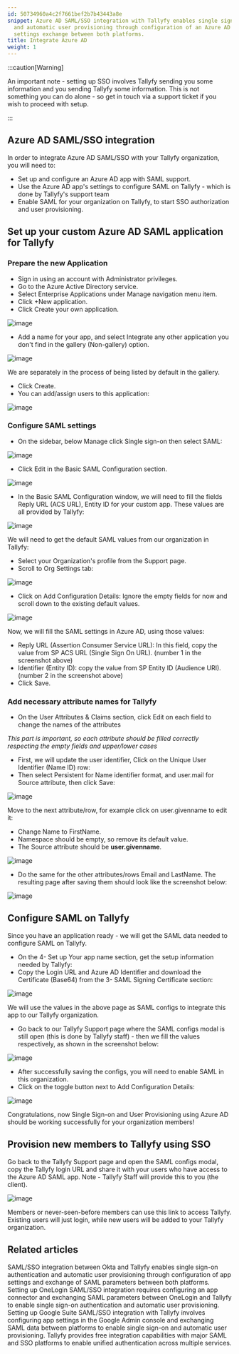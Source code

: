 ```yaml
---
id: 50734960a4c2f7661bef2b7b43443a8e
snippet: Azure AD SAML/SSO integration with Tallyfy enables single sign-on authentication
  and automatic user provisioning through configuration of an Azure AD app and SAML
  settings exchange between both platforms.
title: Integrate Azure AD
weight: 1
---
```


:::caution[Warning]

An important note - setting up SSO involves Tallyfy sending you some information and you sending Tallyfy some information. This is not something you can do alone - so get in touch via a support ticket if you wish to proceed with setup.

:::

## Azure AD SAML/SSO integration

In order to integrate Azure AD SAML/SSO with your Tallyfy organization, you will need to:

- Set up and configure an Azure AD app with SAML support.
- Use the Azure AD app's settings to configure SAML on Tallyfy - which is done by Tallyfy's support team
- Enable SAML for your organization on Tallyfy, to start SSO authorization and user provisioning.

## Set up your custom Azure AD SAML application for Tallyfy

### Prepare the new Application

- Sign in using an account with Administrator privileges.
- Go to the Azure Active Directory service.
- Select Enterprise Applications under Manage navigation menu item.
- Click +New application.
- Click Create your own application.

![image](https://screenshots.tallyfy.com/azuresso-1.png)

- Add a name for your app, and select Integrate any other application you don't find in the gallery (Non-gallery) option.

![image](https://screenshots.tallyfy.com/azuresso-2.png)

We are separately in the process of being listed by default in the gallery.

- Click Create.
- You can add/assign users to this application:

![image](https://screenshots.tallyfy.com/azuresso-3.png)

### Configure SAML settings

- On the sidebar, below Manage click Single sign-on then select SAML:

![image](https://screenshots.tallyfy.com/azuresso-4.png)

- Click Edit in the Basic SAML Configuration section.

![image](https://screenshots.tallyfy.com/azuresso-5.png)

- In the Basic SAML Configuration window, we will need to fill the fields Reply URL (ACS URL), Entity ID for your custom app. These values are all provided by Tallyfy:

![image](https://screenshots.tallyfy.com/azuresso-6.png)

We will need to get the default SAML values from our organization in Tallyfy:

- Select your Organization's profile from the Support page.
- Scroll to Org Settings tab:

![image](https://screenshots.tallyfy.com/azuresso-7.png)

- Click on Add Configuration Details: Ignore the empty fields for now and scroll down to the existing default values.

![image](https://screenshots.tallyfy.com/azuresso-8.png)

Now, we will fill the SAML settings in Azure AD, using those values:

- Reply URL (Assertion Consumer Service URL): In this field, copy the value from SP ACS URL (Single Sign On URL). (number 1 in the screenshot above)
- Identifier (Entity ID): copy the value from SP Entity ID (Audience URI). (number 2 in the screenshot above)
- Click Save.

### Add necessary attribute names for Tallyfy

- On the User Attributes & Claims section, click Edit on each field to change the names of the attributes

_This part is important, so each attribute should be filled correctly respecting the empty fields and upper/lower cases_

- First, we will update the user identifier, Click on the Unique User Identifier (Name ID) row:
- Then select Persistent for Name identifier format, and user.mail for Source attribute, then click Save:

![image](https://screenshots.tallyfy.com/azuresso-9.png)

Move to the next attribute/row, for example click on user.givenname to edit it:

- Change Name to FirstName.
- Namespace should be empty, so remove its default value.
- The Source attribute should be **user.givenname**.

![image](https://screenshots.tallyfy.com/azuresso-10.png)

- Do the same for the other attributes/rows Email and LastName. The resulting page after saving them should look like the screenshot below:

![image](https://screenshots.tallyfy.com/azuresso-11.png)

## Configure SAML on Tallyfy

Since you have an application ready - we will get the SAML data needed to configure SAML on Tallyfy.

- On the 4- Set up Your app name section, get the setup information needed by Tallyfy:
- Copy the Login URL and Azure AD Identifier and download the Certificate (Base64) from the 3- SAML Signing Certificate section:

![image](https://screenshots.tallyfy.com/azuresso-12.png)

We will use the values in the above page as SAML configs to integrate this app to our Tallyfy organization.

- Go back to our Tallyfy Support page where the SAML configs modal is still open (this is done by Tallyfy staff) - then we fill the values respectively, as shown in the screenshot below:

![image](https://screenshots.tallyfy.com/azuresso-13.png)

- After successfully saving the configs, you will need to enable SAML in this organization.
- Click on the toggle button next to Add Configuration Details:

![image](https://screenshots.tallyfy.com/azuresso-14.png)

Congratulations, now Single Sign-on and User Provisioning using Azure AD should be working successfully for your organization members!

## Provision new members to Tallyfy using SSO

Go back to the Tallyfy Support page and open the SAML configs modal, copy the Tallyfy login URL and share it with your users who have access to the Azure AD SAML app. Note - Tallyfy Staff will provide this to you (the client).

![image](https://screenshots.tallyfy.com/azuresso-15.png)

Members or never-seen-before members can use this link to access Tallyfy. Existing users will just login, while new users will be added to your Tallyfy organization.


## Related articles
<CardGrid>
<LinkTitleCard header="<b>Authentication > Integrate Okta</b>" href="/products/pro/integrations/authentication/how-to-integrate-okta-samlsso-with-tallyfy/" > SAML/SSO integration between Okta and Tallyfy enables single sign-on authentication and automatic user provisioning through configuration of app settings and exchange of SAML parameters between both platforms. </LinkTitleCard>
<LinkTitleCard header="<b>Authentication > Integrate OneLogin</b>" href="/products/pro/integrations/authentication/how-to-integrate-onelogin-samlsso-with-tallyfy/" > Setting up OneLogin SAML/SSO integration requires configuring an app connector and exchanging SAML parameters between OneLogin and Tallyfy to enable single sign-on authentication and automatic user provisioning. </LinkTitleCard>
<LinkTitleCard header="<b>Authentication > Integrate Google Suite</b>" href="/products/pro/integrations/authentication/how-to-integrate-google-suite-samlsso-with-tallyfy/" > Setting up Google Suite SAML/SSO integration with Tallyfy involves configuring app settings in the Google Admin console and exchanging SAML data between platforms to enable single sign-on and automatic user provisioning. </LinkTitleCard>
<LinkTitleCard header="<b>Integrations > Authentication and SSO</b>" href="/products/pro/integrations/authentication/" > Tallyfy provides free integration capabilities with major SAML and SSO platforms to enable unified authentication across multiple services. </LinkTitleCard>
</CardGrid>